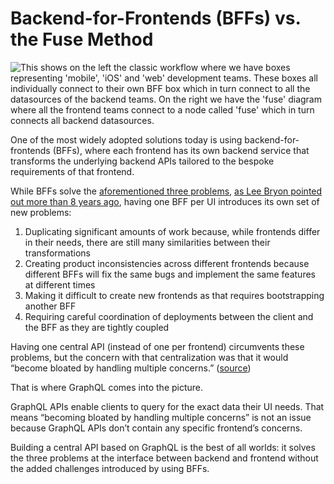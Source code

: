 # Backend-for-Frontends (BFFs) vs. the Fuse Method

![This shows on the left the classic workflow where we have boxes representing 'mobile', 'iOS' and 'web' development teams. These boxes all individually connect to their own BFF box which in turn connect to all the datasources of the backend teams. On the right we have the 'fuse' diagram where all the frontend teams connect to a node called 'fuse' which in turn connects all backend datasources.](/images/data-layers-vs-bffs.png)

One of the most widely adopted solutions today is using backend-for-frontends (BFFs), where each frontend has its own backend service that transforms the underlying backend APIs tailored to the bespoke requirements of that frontend.

While BFFs solve the [aforementioned three problems](/docs/fuse-method), [as Lee Bryon pointed out more than 8 years ago](https://samnewman.io/patterns/architectural/bff/#comment-2388151981), having one BFF per UI introduces its own set of new problems:

1. Duplicating significant amounts of work because, while frontends differ in their needs, there are still many similarities between their transformations
2. Creating product inconsistencies across different frontends because different BFFs will fix the same bugs and implement the same features at different times
3. Making it difficult to create new frontends as that requires bootstrapping another BFF
4. Requiring careful coordination of deployments between the client and the BFF as they are tightly coupled

Having one central API (instead of one per frontend) circumvents these problems, but the concern with that centralization was that it would “become bloated by handling multiple concerns.” ([source](https://samnewman.io/patterns/architectural/bff/))

That is where GraphQL comes into the picture.

GraphQL APIs enable clients to query for the exact data their UI needs. That means “becoming bloated by handling multiple concerns” is not an issue because GraphQL APIs don’t contain any specific frontend’s concerns.

Building a central API based on GraphQL is the best of all worlds: it solves the three problems at the interface between backend and frontend without the added challenges introduced by using BFFs.